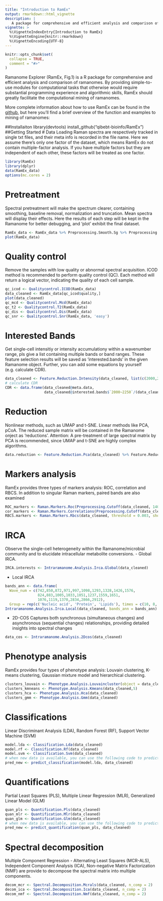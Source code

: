 ```yaml
---
title: "Introduction to RamEx"
output: rmarkdown::html_vignette
description: |
   A package for comprehensive and efficient analysis and comparison of ramanomes.
vignette: >
  %\VignetteIndexEntry{Introduction to RamEx}
  %\VignetteEngine{knitr::rmarkdown}
  %\VignetteEncoding{UTF-8}
---
```


```r
knitr::opts_chunk$set(
  collapse = TRUE,
  comment = "#>"
)
```

Ramanome Explorer (RamEx, Fig.1) is a R package for comprehensive and efficient analysis and comparison of ramanomes.
By providing simple-to-use modules for computational tasks that otherwise would require substantial programming experience and algorithmic skills, RamEx should greatly facilitate the computational mining of ramanomes.

More complete information about how to use RamEx can be found in the [github](https://github.com/qibebt-bioinfo/RamEx), but here you'll find a brief overview of the function and examples to mining of ramanomes:

##Installaiton
library(devtools)
install_github("qibebt-bioinfo/RamEx")
##Getting Started
# Data Loading
Raman spectra are respectively tracked in single txt files, and their meta info is recorded in the file name.
Here we assume there's only one factor of the dataset, which means RamEx do not contain multiple-factor analysis. If you have multiple factors but they are independent of each other, these factors will be treated as one factor.
```r
library(RamEx)
library(dplyr)
data(RamEx_data)
options(mc.cores = 2)
```
# Pretreatment
Spectral pretreatment will make the spectrum clearer, containing smoothing, baseline removal, normalization and truncation.
Mean spectra will display their effects.
Here the results of each step will be kept in the Ramanome for better debugging, and 'plot' exhibit the final dataset.
```r
RamEx_data <- RamEx_data %>% Preprocessing.Smooth.Sg %>% Preprocessing.Baseline.Polyfit %>% Preprocessing.Normalize(.,'ch') 
plot(RamEx_data)  
```
# Quality control
Remove the samples with low quality or abnormal spectral acquisition. ICOD method is recommended to perform quality control (QC). Each method will return a logical vector, indicating the quality of each cell sample.
```r
qc_icod <- Qualitycontrol.ICOD(RamEx_data)
data_cleaned <- RamEx_data[qc_icod$quality,] 
plot(data_cleaned)
qc_mcd <- Qualitycontrol.Mcd(RamEx_data) 
qc_t2 <- Qualitycontrol.T2(RamEx_data) 
qc_dis <- Qualitycontrol.Dis(RamEx_data) 
qc_snr <- Qualitycontrol.Snr(RamEx_data, 'easy')
```

# Interested Bands
Get single-cell intensitiy or intensity accumulationy within a wavenumber range, pls give a list containing multiple bands or band ranges. These feature selection results will be saved as 'interested.bands' in the given Ramanome object. Further, you can add some equations by yourself (e.g. calculate CDR). 
```r
data_cleaned <- Feature.Reduction.Intensity(data_cleaned, list(c(2000,2250),c(2750,3050), 1450, 1665))
# calculate CDR
CDR <- data.frame(data_cleaned@meta.data, 
                  data_cleaned@interested.bands$`2000~2250`/(data_cleaned@interested.bands$`2000~2250` + data_cleaned@interested.bands$`2750~3050`))
```

# Reduction
Nonlinear methods, such as UMAP and t-SNE. Linear methods like PCA, pCoA. The reduced sample matrix will be contained in the Ramanome onject as 'reductions'. Attention: A pre-treatment of large spectral matrix by PCA is recommended, since UMAP and t-SNE are highly complex algorithms.
```r
data.reduction <- Feature.Reduction.Pca(data_cleaned) %>% Feature.Reduction.Pcoa %>% Feature.Reduction.Tsne %>% Feature.Reduction.Umap 
``` 

# Markers analysis
RamEx provides three types of markers analysis: ROC, correlation and RBCS. 
In addition to singular Raman markers, paired bands are also examined
```r
ROC_markers <- Raman.Markers.Roc(Preprocessing.Cutoff(data_cleaned, 1400, 1500), paired  = TRUE, threshold = 0.6) 
cor_markers <- Raman.Markers.Correlations(Preprocessing.Cutoff(data_cleaned, 1400, 1500), min.cor = 0.6) 
RBCS.markers <- Raman.Markers.Rbcs(data_cleaned, threshold = 0.003, show = T) 
```
# IRCA
Observe the single-cell heterogeneity within the Ramanome/microbial community and to elucidate intracellular metabolite conversions.
- Global IRCA.
```r
IRCA.interests <- Intraramanome.Analysis.Irca.Global(data_cleaned)
```
- Local IRCA
```r
bands_ann <- data.frame(
  Wave_num = c(742,850,872,971,997,1098,1293,1328,1426,1576,
               824,883,1005,1033,1051,1237,1559,1651,
               1076,1119,1370,2834,2866,2912),
  Group = rep(c('Nucleic acid', 'Protein', 'Lipids'), times = c(10, 8, 6)) )
Intraramanome.Analysis.Irca.Local(data_cleaned, bands_ann = bands_ann)
```
- 2D-COS
Captures both synchronous (simultaneous changes) and asynchronous (sequential changes) relationships, providing detailed insights into spectral changes
```r
data_cos <- Intraramanome.Analysis.2Dcos(data_cleaned) 
```
# Phenotype analysis
RamEx provides four types of phenotype analysis: Louvain clustering, K-means clustering, Gaussian mixture model and hierarchical clustering.
```r
clusters_louvain <- Phenotype.Analysis.Louvaincluster(object = data_cleaned, resolutions = c( 0.8)) 
clusters_kmneans <- Phenotype.Analysis.Kmeans(data_cleaned,5)
clusters_hca <- Phenotype.Analysis.Hca(data_cleaned)
clusters_gmm <- Phenotype.Analysis.Gmm(data_cleaned)
```

# Classifications
Linear Discriminant Analysis (LDA), Random Forest (RF), Support Vector Machine (SVM)
```r
model.lda <- Classification.Lda(data_cleaned)
model.rf <- Classification.Rf(data_cleaned)
model.svm <- Classification.Svm(data_cleaned)
# when new data is available, you can use the following code to predict the new data by using the trained model.
pred_new <- predict_classification(model.lda, data_cleaned)
```
# Quantifications
Partial Least Squares (PLS), Multiple Linear Regression (MLR), Generalized Linear Model (GLM)
```r
quan_pls <- Quantification.Pls(data_cleaned) 
quan_mlr <- Quantification.Mlr(data_cleaned) 
quan_glm <- Quantification.Glm(data_cleaned) 
# when new data is available, you can use the following code to predict the new data by using the trained model.
pred_new <- predict_quantification(quan_pls, data_cleaned)
```

# Spectral decomposition
Multiple Component Regression - Alternating Least Squares (MCR-ALS), Independent Component Analysis (ICA), Non-negative Matrix Factorization (NMF) are provide to decompose the spectral matrix into multiple components.
```r
decom_mcr <- Spectral.Decomposition.Mcrals(data_cleaned, n_comp = 2)
decom_ica <- Spectral.Decomposition.Ica(data_cleaned, n_comp = 2) 
decom_nmf <- Spectral.Decomposition.Nmf(data_cleaned, n_comp = 2) 
```